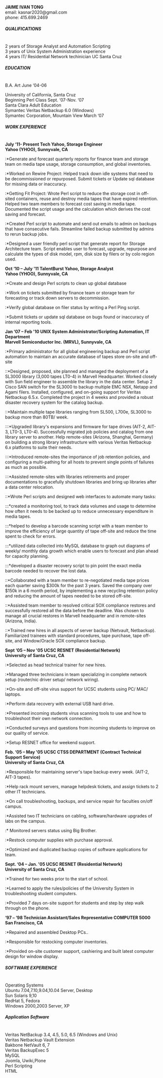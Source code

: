 '''JAIME IVAN TONG'''<br/>
email: kasnar2020@gmail.com<br/>
phone: 415.699.2469

=====QUALIFICATIONS=====<br/>
2 years of Storage Analyst and Automation Scripting<br/>
3 years of Unix System Administration experience<br/>
4 years IT/ Residential Network techinician UC Santa Cruz<br/>

=====EDUCATION=====<br/>
B.A. Art               June ‘04-06

University of California, Santa Cruz<br/>

Beginning Perl Class    Sept. ‘07-Nov. ‘07<br/>
Santa Clara Adult Education<br/>

Symantec Veritas Netbackup 6.0 (Windows)<br/>
Symantec Corporation, Mountain View March ‘07<br/>

=====WORK EXPERIENCE=====<br/>
'''July ‘11- Present     Tech Yahoo, Storage Engineer'''<br/>
'''Yahoo (YHOO), Sunnyvale, CA'''<br/>

:*Generate and forecast quarterly reports for finance team and storage team on media tape usage, storage consumption, and global inventories.
:*Worked on Rewire Project: Helped track down idle systems that need to be decommissioned or repurposed.  Submit tickets or Update sql database for missing data or inaccuracy.
:*Getting Fit Project: Wrote Perl script to reduce the storage cost in off-sited containers, reuse and destroy media tapes that have expired retention. Helped two team members to forecast cost saving in media tape. Documented the script usage and the calculation which derives the cost saving and forecast.
:*Created Perl script to automate and send out emails to admin on backups that have consecutive fails. Streamline failed backup submitted by admins to rerun backup jobs.
:*Designed a user friendly perl script that generate report for Storage Architecture team. Script enables user to forecast, upgrade, repurpose and calculate the types of disk model, rpm, disk size by filers or by colo region used.


'''Oct ‘10 – July '11        TalentBurst Yahoo, Storage Analyst'''<br/>
'''Yahoo (YHOO), Sunnyvale, CA'''<br/>

:*Create and design Perl scripts to clean up global database
:*Work on tickets submitted by finance team or storage team for forecasting or track down servers to decommission.
:*Verify global database on filer status by writing a Perl Ping script.
:*Submit tickets or update sql database on bugs found or inaccuracy of internal reporting tools.


'''Jan ‘07 – Feb '10        UNIX System Administrator/Scripting Automation,  IT Department'''<br/>
'''Marvell Semiconductor Inc. (MRVL), Sunnyvale, CA'''<br/>

:*Primary administrator for all global engineering backup and Perl script automation to maintain an accurate database of tapes store on-site and off-site
::*Designed, proposed, site planned and managed the deployment of a SL3000 library (3,000 tapes LT0-4) in Marvell Headquarter. Worked closely with Sun field engineer to assemble the library in the data center. Setup 2 Cisco SAN switch for the SL3000 to backup multiple EMC NSX, Netapp and Agami filers. Installed, configured, and on-going support for Veritas Netbackup 6.5.x. Completed the project in 4 weeks and provided a robust disaster recovery system for the catalog backup.
::*Maintain multiple tape libraries ranging from SL500, L700e, SL3000 to backup more than 80TB/ week.
:::*Upgraded library's expansions and firmware for tape drives (AIT-2, AIT-3, LT0-3, LT0-4). Successfully migrated job policies and catalog from one library server to another. Help remote-sites (Arizona, Shanghai, Germany) on building a strong library infrastructure with various Veritas Netbackup 6.x platforms to suite their needs.
:::*Introduced remote-sites the importance of job retention policies, and configuring a multi-pathing for all hosts to prevent single points of failures as much as possible.
:::*Assisted remote-sites with libraries retirements and proper documentations to gracefully shutdown libraries and bring up libraries after a data center relocation.
::*Wrote Perl scripts and designed web interfaces to automate many tasks:
:::*created a monitoring tool, to track data volumes and usage to determine how often it needs to be backed up to reduce unnecessary expenditure in media tapes.
:::*helped to develop a barcode scanning script with a team member to improve the efficiency of large quantity of tape off-site and reduce the time spent to check for errors.
:::*utilized data collected into MySQL database to graph out diagrams of weekly/ monthly data growth which enable users to forecast and plan ahead for capacity planning.
:::*developed a disaster recovery script to pin point the exact media barcode needed to recover the lost data.
::*Collaborated with a team member to re-negotiated media tape prices each quarter saving $300k for the past 3 years. Saved the company over $150k in a 6 month period, by implementing a new recycling retention policy and reducing the amount of tapes needed to be stored off-site.
::*Assisted team member to resolved critical SOX compliance restores and successfully restored all the data before the deadline. Was chosen to manage all crucial restores in Marvell headquarter and in remote-sites (Arizona, India).
::*Trained new hires in all aspects of server backup (Netvault, Netbackup). Familiarized trainees with standard procedures, tape purchase, tape off-site, and Window/Oracle SOX compliance backup.


'''Sept ‘05 – Nov '05     UCSC RESNET (Residential Network)'''<br/>
'''University of Santa Cruz, CA'''<br/>

:*Selected as head technical trainer for new hires.
:*Managed three technicians in team specializing in complete network setup (router/nic driver setup/ network wiring).
:*On-site and off-site virus support for UCSC students using PC/ MAC/ laptops.
:*Perform data recovery with external USB hard drive.
:*Presented incoming students virus scanning tools to use and how to troubleshoot their own network connection.
:*Conducted surveys and questions from incoming students to improve on our quality of service.
:*Setup RESNET office for weekend support.


'''Feb. ‘05 – May '05     UCSC CTSS DEPARTMENT (Contract Technical Support Service)'''<br/>
'''University of Santa Cruz, CA'''<br/>

:*Responsible for maintaining server's tape backup every week. (AIT-2, AIT-3 tapes).
:*Help rack mount servers, manage helpdesk tickets, and assign tickets to 2 other IT technicians.
:*On call troubleshooting, backups, and service repair for faculties on/off campus.
:*Assisted two IT technicians on cabling, software/hardware upgrades of labs on the campus.
:* Monitored servers status using Big Brother.
:*Restock computer supplies with purchase approval.
:*Optimized and duplicated backup copies of software applications for team.


'''Sept. ‘04 – Jan. '05     UCSC RESNET (Residential Network)'''<br/>
'''University of Santa Cruz, CA'''<br/>

:*Trained for two weeks prior to the start of school.
:*Learned to apply the rules/policies of the University System in troubleshooting student computers.
:*Provided 7 days on-site support for students and step by step walk through on the phone.


'''‘97 – ‘98     Technician Assistant/Sales Representative     COMPUTER 5000'''<br/>
'''San Francisco, CA'''<br/>

:*Repaired and assembled Desktop PCs..
:*Responsible for restocking computer inventories.
:*Provided on-site customer support, cashiering and built latest computer design for window display.


=====SOFTWARE EXPERIENCE=====<br/>
Operating Systems<br/>
Ubuntu 7.04,7.10,9.04,10.04 Server, Desktop<br/>
Sun Solaris 9,10<br/>
RedHat 5, Fedora<br/>
Windows 2000,2003 Server, XP<br/>

=====Application Software=====<br/>
Veritas NetBackup 3.4, 4.5, 5.0, 6.5 (Windows and Unix)<br/>
Veritas Netbackup Vault Extension<br/>
Bakbone NetVault 6, 7<br/>
Veritas BackupExec 5<br/>
MySQL<br/>
Joomla, Uwiki,Plone<br/>
Perl Scripting<br/>
HTML<br/>